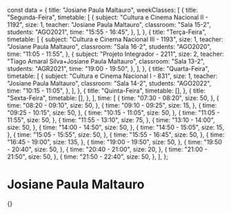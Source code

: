 const data = {
  title: "Josiane Paula Maltauro",
  weekClasses: [
    {
      title: "Segunda-Feira",
      timetable: [
        {
          subject: "Cultura e Cinema Nacional II - 1192",
          size: 1,
          teacher: "Josiane Paula Maltauro",
          classroom: "Sala 15-2",
          students: "AGO2021",
          time: "15:55 - 16:45",
        },
      ],
    },
    {
      title: "Terça-Feira",
      timetable: [
        {
          subject: "Cultura e Cinema Nacional III - 1193",
          size: 1,
          teacher: "Josiane Paula Maltauro",
          classroom: "Sala 16-2",
          students: "AGO2020",
          time: "11:05 - 11:55",
        },
        {
          subject: "Projeto Integrador - 2211",
          size: 2,
          teacher: "Tiago Amaral Silva+Josiane Paula Maltauro",
          classroom: "Sala 13-2",
          students: "AGR2021",
          time: "19:00 - 19:50",
        },
      ],
    },
    {
      title: "Quarta-Feira",
      timetable: [
        {
          subject: "Cultura e Cinema Nacional I - 831",
          size: 1,
          teacher: "Josiane Paula Maltauro",
          classroom: "Sala 14-2",
          students: "AGO2022",
          time: "10:15 - 11:05",
        },
      ],
    },
    {
      title: "Quinta-Feira",
      timetable: [],
    },
    {
      title: "Sexta-Feira",
      timetable: [],
    },
  ],
  time: [
    {
      time: "07:30 - 08:20",
      size: 50,
    },
    {
      time: "08:20 - 09:10",
      size: 50,
    },
    {
      time: "09:10 - 09:25",
      size: 15,
    },
    {
      time: "09:25 - 10:15",
      size: 50,
    },
    {
      time: "10:15 - 11:05",
      size: 50,
    },
    {
      time: "11:05 - 11:55",
      size: 50,
    },
    {
      time: "11:55 - 13:10",
      size: 75,
    },
    {
      time: "13:10 - 14:00",
      size: 50,
    },
    {
      time: "14:00 - 14:50",
      size: 50,
    },
    {
      time: "14:50 - 15:05",
      size: 15,
    },
    {
      time: "15:05 - 15:55",
      size: 50,
    },
    {
      time: "15:55 - 16:45",
      size: 50,
    },
    {
      time: "16:45 - 19:00",
      size: 135,
    },
    {
      time: "19:00 - 19:50",
      size: 50,
    },
    {
      time: "19:50 - 20:40",
      size: 50,
    },
    {
      time: "20:40 - 21:00",
      size: 20,
    },
    {
      time: "21:00 - 21:50",
      size: 50,
    },
    {
      time: "21:50 - 22:40",
      size: 50,
    },
  ],
};

# Josiane Paula Maltauro

<div>
  {<Grid title={data.title} weekClasses={data.weekClasses} time={data.time} />}
</div>

